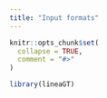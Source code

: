 ```yaml
---
title: "Input formats"
---
```


```r
knitr::opts_chunk$set(
  collapse = TRUE,
  comment = "#>"
)
```

```r
library(lineaGT)
```
